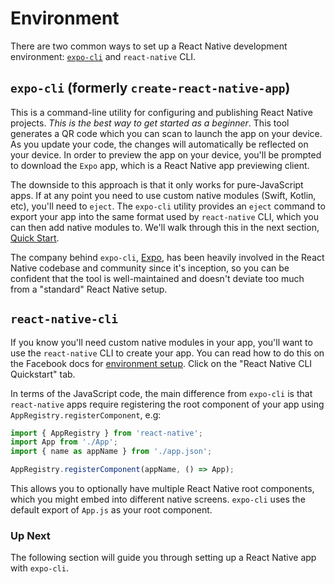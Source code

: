 # Environment

There are two common ways to set up a React Native development environment: [`expo-cli`](https://docs.expo.io/workflow/expo-cli/) and `react-native` CLI.

## `expo-cli` (formerly `create-react-native-app`)

This is a command-line utility for configuring and publishing React Native projects. _This is the best way to get started as a beginner_. This tool generates a QR code which you can scan to launch the app on your device. As you update your code, the changes will automatically be reflected on your device. In order to preview the app on your device, you'll be prompted to download the `Expo` app, which is a React Native app previewing client.

The downside to this approach is that it only works for pure-JavaScript apps. If at any point you need to use custom native modules (Swift, Kotlin, etc), you'll need to `eject`. The `expo-cli` utility provides an `eject` command to export your app into the same format used by `react-native` CLI, which you can then add native modules to.
We'll walk through this in the next section, [Quick Start](/quick_start).

The company behind `expo-cli`, [Expo](https://expo.io/), has been heavily involved in the React Native codebase and community since it's inception, so you can be confident that the tool is well-maintained and doesn't deviate too much from a "standard" React Native setup.

## `react-native-cli`

If you know you'll need custom native modules in your app, you'll want to use the `react-native` CLI to create your app. You can read how to do this on the Facebook docs for [environment setup](https://reactnative.dev/docs/environment-setup). Click on the "React Native CLI Quickstart" tab.

In terms of the JavaScript code, the main difference from `expo-cli` is that `react-native` apps require registering the root component of your app using `AppRegistry.registerComponent`, e.g:

```js
import { AppRegistry } from 'react-native';
import App from './App';
import { name as appName } from './app.json';

AppRegistry.registerComponent(appName, () => App);
```

This allows you to optionally have multiple React Native root components, which you might embed into different native screens. `expo-cli` uses the default export of `App.js` as your root component.

### Up Next

The following section will guide you through setting up a React Native app with `expo-cli`.
